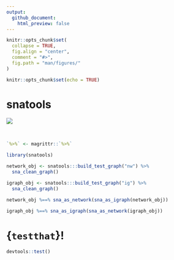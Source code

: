 ```yaml
---
output: 
  github_document:
    html_preview: false
---
```


<!-- README.Rmd generates README.md. -->

```r
knitr::opts_chunk$set(
  collapse = TRUE, 
  fig.align = "center",
  comment = "#>",
  fig.path = "man/figures/"
)

knitr::opts_chunk$set(echo = TRUE)
```


# snatools
<!-- <img src="http://res.cloudinary.com/syknapptic/image/upload/v1516468904/logo_rd5ifq.png" align="right" height="160px" width="240px" /> -->

[![](https://img.shields.io/badge/devel%20version-0.1-red.svg)](https://github.com/knapply/snatools)

<br>

```r
`%>%` <- magrittr::`%>%`
```


```r
library(snatools)

network_obj <- snatools:::build_test_graph("nw") %>% 
  sna_clean_graph()

igraph_obj <- snatools:::build_test_graph("ig") %>% 
  sna_clean_graph()

network_obj %==% sna_as_network(sna_as_igraph(network_obj))

igraph_obj %==% sna_as_igraph(sna_as_network(igraph_obj))
```


# {`testthat`}!

```r
devtools::test()
```


